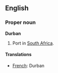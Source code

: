 ==English==

===Proper noun===
{{wikipedia}}
'''Durban'''
# Port in [[South Africa]].

====Translations====

*[[French]]: Durban